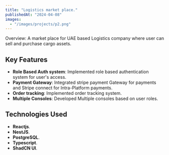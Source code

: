 ```yaml
---
title: "Logistics market place."
publishedAt: "2024-04-08"
images:
  - "/images/projects/p2.png"
---
```


Overview:
A market place for UAE based Logistics company where user can sell and purchase cargo assets.

## Key Features

- **Role Based Auth system**: Implemented role based authentication system for user's access.
- **Payment Gateway**: Integrated stripe payment Gateway for payments and Stripe connect for Intra-Platform payments.
- **Order tracking**: Implemented order tracking system.
- **Multiple Consoles**: Developed Multiple consoles based on user roles.

## Technologies Used

- **Reactjs**.
- **NestJS**.
- **PostgreSQL**.
- **Typescript**.
- **ShadCN UI**.
